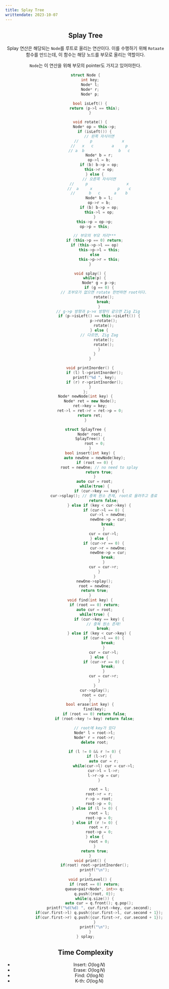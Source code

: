 ```yaml
---
title: Splay Tree
writtendate: 2023-10-07
---
```


<Header />


## Splay Tree

Splay 연산은 해당되는 `Node`를 루트로 올리는 연산이다. 이를 수행하기 위해 `Rotaate` 함수를 만드는데, 이 함수는 해당 노드를 부모로 올리는 역할이다.

`Node`는 이 연산을 위해 부모의 pointer도 가지고 있어야한다.

```cpp
struct Node {
    int key;
    Node* l;
    Node* r;
    Node* p;

    bool isLeft() {
        return (p->l == this);
    }

    void rotate() {
        Node* op = this->p;
        if (isLeft()) {
            // 왼쪽 자식이면
            //     p             x
            //   x   c        a     p
            // a  b               b   c
            Node* b = r;
            op->l = b;
            if (b) b->p = op;
            this->r = op;
        } else {
            // 오른쪽 자식이면
            //     p                 x
            //  a     x           p    c
            //      b   c      a    b
            Node* b = l;
            op->r = b;
            if (b) b->p = op;
            this->l = op;
        }
        this->p = op->p;
        op->p = this;

        // 부모의 부모 처리***
        if (this->p == 0) return;
        if (this->p->l == op)
            this->p->l = this;
        else
            this->p->r = this;
    }

    void splay() {
        while(p) {
            Node* g = p->p;
            if (g == 0) {
                // 조부모가 없으면 rotate 한번하면 root이다.
                rotate();
                break;
            }
            // g->p 방향과 p->x 방향이 같으면 Zig Zig 
            if (p->isLeft() == this->isLeft()) {
                p->rotate();
                rotate();
            } else {
            // 다르면, Zig Zag
                rotate();
                rotate();
            }
        }
    }

    void printInorder() {
        if (l) l->printInorder();
        printf("%d ", key);
        if (r) r->printInorder();
    }
};
Node* newNode(int key) {
    Node* ret = new Node();
    ret->key = key;
    ret->l = ret->r = ret->p = 0;
    return ret;
}

struct SplayTree {
    Node* root;
    SplayTree() {
        root = 0;
    }
    bool insert(int key) {
        auto newOne = newNode(key);
        if (root == 0) {
            root = newOne; // no need to splay
            return true;
        }
        auto cur = root;
        while(true) {
            if (cur->key == key) {
                cur->splay(); // 중복 원소 존재, root로 올려주고 종료
                return false;
            } else if (key < cur->key) {
                if (cur->l == 0) {
                    cur->l = newOne;
                    newOne->p = cur;
                    break;
                }
                cur = cur->l;
            } else {
                if (cur->r == 0) {
                    cur->r = newOne;
                    newOne->p = cur;
                    break;
                }
                cur = cur->r;
            }
        }
        newOne->splay();
        root = newOne;
        return true;
    }
    void find(int key) {
        if (root == 0) return;
        auto cur = root;
        while(true) {
            if (cur->key == key) {
                // 중복 원소 존재!
                break;
            } else if (key < cur->key) {
                if (cur->l == 0) {
                    break;
                }
                cur = cur->l;
            } else {
                if (cur->r == 0) {
                    break;
                }
                cur = cur->r;
            }
        }
        cur->splay();
        root = cur;
    }
    bool erase(int key) {
        find(key);
        if (root == 0) return false;
        if (root->key != key) return false;

        // root에 key가 있다
        Node* l = root->l;
        Node* r = root->r;
        delete root;
        
        if (l != 0 && r != 0) {
            if (l->r) {
                auto cur = r;
                while(cur->l) cur = cur->l;
                cur->l = l->r;
                l->r->p = cur;
            }

            root = l;
            root->r = r;
            r->p = root;
            root->p = 0;
        } else if (l != 0) {
            root = l;
            root->p = 0;
        } else if (r != 0) {
            root = r;
            root->p = 0;
        } else {
            root = 0;
        }
        return true;
    }
    void print() {
        if(root) root->printInorder();
        printf("\n");
    }
    void printLevel() {
        if (root == 0) return;
        queue<pair<Node*, int>> q;
        q.push({root, 0});
        while(q.size()) {
            auto cur = q.front(); q.pop();
            printf("%d(%d) ", cur.first->key, cur.second);
            if(cur.first->l) q.push({cur.first->l, cur.second + 1});
            if(cur.first->r) q.push({cur.first->r, cur.second + 1});
        }
        printf("\n");
    }
} splay;

```

## Time Complexity

- Insert: $O(\log N)$
- Erase: $O(\log N)$
- Find: $O(\log N)$
- K-th: $O(\log N)$

<Comment />
